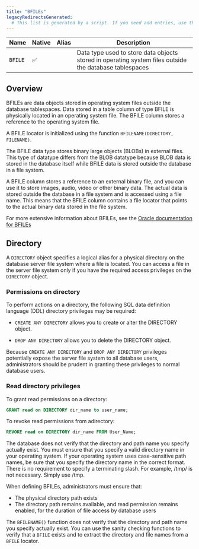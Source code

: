 ```yaml
---
title: "BFILEs"
legacyRedirectsGenerated:
  # This list is generated by a script. If you need add entries, use the `legacyRedirects` key.
---
```


| Name        | Native | Alias | Description | 
| ----------- | ------ | ----- | ----------- | 
| `BFILE`     | ✅     |       | Data type used to store data objects stored in operating system files outside the database tablespaces |

## Overview

BFILEs are data objects stored in operating system files outside the database tablespaces. Data stored in a table column of type BFILE is physically located in an operating system file. The BFILE column stores a reference to the operating system file.

A BFILE locator is initialized using the function `BFILENAME(DIRECTORY, FILENAME)`. 

The BFILE data type stores binary large objects (BLOBs) in external files. This type of datatype differs from the BLOB datatype because BLOB data is stored in the database itself while BFILE data is stored outside the database in a file system. 

A BFILE column stores a reference to an external binary file, and you can use it to store images, audio, video or other binary data. The actual data is stored outside the database in a file system and is accessed using a file name. This means that the BFILE column contains a file locator that points to the actual binary data stored in the file system.

For more extensive information about BFILEs, see the [Oracle documentation for BFILEs](https://docs.oracle.com/en/database/oracle/oracle-database/23/adlob/BFILEs.html)

## Directory

A `DIRECTORY` object specifies a logical alias for a physical directory on the database server file system where a file is located. You can access a file in the server file system only if you have the required access privileges on the `DIRECTORY` object.

### Permissions on directory

To perform actions on a directory, the following SQL data definition language (DDL) directory privileges may be required:

- `CREATE ANY DIRECTORY` allows you to create or alter the DIRECTORY object.

- `DROP ANY DIRECTORY` allows you to delete the DIRECTORY object.

Because `CREATE ANY DIRECTORY` and `DROP ANY DIRECTORY` privileges potentially expose the server file system to all database users, administrators should be prudent in granting these privileges to normal database users.

### Read directory privileges

To grant read permissions on a directory:

```sql
GRANT read on DIRECTORY dir_name to user_name;
```

To revoke read permissions from adirectory:

``` sql
REVOKE read on DIRECTORY dir_name FROM User_Name;
```

The database does not verify that the directory and path name you specify actually exist. You must ensure that you specify a valid directory name in your operating system. If your operating system uses case-sensitive path names, be sure that you specify the directory name in the correct format. There is no requirement to specify a terminating slash. For example, /tmp/ is not necessary. Simply use /tmp.

When defining BFILEs, administrators must ensure that:

- The physical directory path exists
- The directory path remains available, and read permission remains enabled, for the duration of file access by database users

The `BFILENAME()` function does not verify that the directory and path name you specify actually exist. You can use the sanity checking functions to verify that a `BFILE` exists and to extract the directory and file names from a `BFILE` locator.

